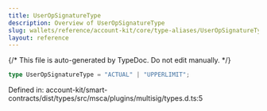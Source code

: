 ```yaml
---
title: UserOpSignatureType
description: Overview of UserOpSignatureType
slug: wallets/reference/account-kit/core/type-aliases/UserOpSignatureType
layout: reference
---
```


{/* This file is auto-generated by TypeDoc. Do not edit manually. */}

```ts
type UserOpSignatureType = "ACTUAL" | "UPPERLIMIT";
```

Defined in: account-kit/smart-contracts/dist/types/src/msca/plugins/multisig/types.d.ts:5
